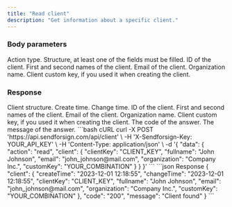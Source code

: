 ```yaml
---
title: "Read client"
description: "Get information about a specific client."
---
```


### Body parameters

<ParamField body="action" type="string" required>
  Action type.
</ParamField>

<ParamField body="client" type="string" required>
  Structure, at least one of the fields must be filled.

  <Expandable title="child attribute">

  <ParamField body="clientKey" type="string">
    ID of the client.  
  </ParamField>

  <ParamField body="fullname" type="string">
    First and second names of the client.  
  </ParamField>

  <ParamField body="email" type="string">
    Email of the client.  
  </ParamField>

  <ParamField body="organization" type="string">
    Organization name.  
  </ParamField>

  <ParamField body="customKey" type="string">
    Client custom key, if you used it when creating the client.
  </ParamField>

  </Expandable>

</ParamField>

### Response

  <ResponseField name="client" type="string">
    Client structure.

  <Expandable title="child attribute">

  <ResponseField name="createTime" type="string">
    Create time.
  </ResponseField>

  <ResponseField name="changeTime" type="string">
    Change time.
  </ResponseField>

  <ResponseField name="clientKey" type="string">
    ID of the client.
  </ResponseField>

  <ResponseField name="fullname" type="string">
    First and second names of the client.
  </ResponseField>

  <ResponseField name="email" type="string">
    Email of the client.
  </ResponseField>

  <ResponseField name="organization" type="string">
    Organization name.
  </ResponseField>

  <ResponseField name="customKey" type="string">
    Client custom key, if you used it when creating the client.
  </ResponseField>

  </Expandable>

  </ResponseField>

<ResponseField name="code" type="string">
  The code of the answer.
</ResponseField>

<ResponseField name="message" type="string">
  The message of the answer.
</ResponseField>

<RequestExample>
```bash cURL
curl -X POST 'https://api.sendforsign.com/api/client' \
     -H 'X-Sendforsign-Key: YOUR_API_KEY' \
     -H 'Content-Type: application/json' \
     -d '{ 
		  "data": {
				   "action": "read",
				   "client": {
							  "clientKey": "CLIENT_KEY",
							  "fullname": "John Johnson",
							  "email": "john_johnson@mail.com",
							  "organization": "Company Inc.",
							  "customKey": "YOUR_COMBINATION"
						     }
				  }
       }'
```
</RequestExample>

<ResponseExample>
```json Response
	{
       "client": {
                "createTime": "2023-12-01 12:18:55",
				"changeTime": "2023-12-01 12:18:55",
                "clientKey": "CLIENT_KEY", 
				"fullname": "John Johnson",
    		    "email": "john_johnson@mail.com",
				"organization": "Company Inc.",
				"customKey": "YOUR_COMBINATION"
		},
       "code": "200",
       "message": "Client found"
    } 
```
</ResponseExample>
